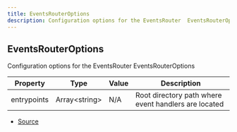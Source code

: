 ```yaml
---
title: EventsRouterOptions
description: Configuration options for the EventsRouter  EventsRouterOptions
---
```


## EventsRouterOptions

Configuration options for the EventsRouter
 EventsRouterOptions

| Property | Type | Value | Description |
| ----------- | ----------- | ----------- | ----------- |
| entrypoints | Array\<string> | N/A | Root directory path where event handlers are located |


- [Source](https://github.com/underctrl-io/commandkit/blob/83ef44f10b86e30835e8636786e5222cac412af9/packages/commandkit/src/app/router/EventsRouter.ts#L10)